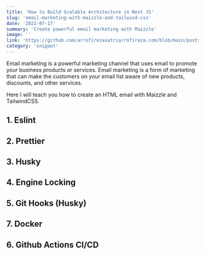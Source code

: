 ```yaml
---
title: 'How to Build Scalable Architecture in Next JS'
slug: 'email-marketing-with-maizzle-and-tailwind-css'
date: '2022-07-17'
summary: 'Create powerful email marketing with Maizzle'
image: ''
link: 'https://github.com/arrofirezasatria/rofireza.com/blob/main/posts/email-marketing-with-maizzle-and-tailwindcss.mdx'
category: 'snippet'
---
```


Email marketing is a powerful marketing channel that uses email to promote your business products or services. Email marketing is a form of marketing that can make the customers on your email list aware of new products, discounts, and other services.

Here I will teach you how to create an HTML email with Maizzle and TailwindCSS.

## 1. Eslint

## 2. Prettier

## 3. Husky

## 4. Engine Locking

## 5. Git Hooks (Husky)

## 7. Docker

## 6. Github Actions CI/CD
